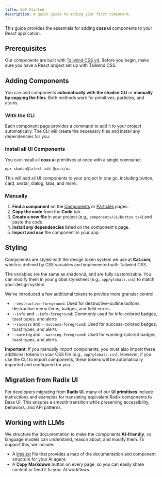 ```yaml
---
title: Get Started
description: A quick guide to adding your first component.
---
```


This guide provides the essentials for adding **coss ui** components to your React application.

## Prerequisites

Our components are built with [Tailwind CSS v4](https://tailwindcss.com). Before you begin, make sure you have a React project set up with Tailwind CSS.

## Adding Components

You can add components **automatically with the shadcn CLI** or **manually by copying the files**. Both methods work for primitives, particles, and atoms.

### With the CLI

Each component page provides a command to add it to your project automatically. The CLI will create the necessary files and install any dependencies for you.

### Install all UI Components

You can install all **coss ui** primitives at once with a single command:

```bash
npx shadcn@latest add @coss/ui
```

This will add all UI components to your project in one go, including button, card, avatar, dialog, tabs, and more.

### Manually

1.  **Find a component** on the [Components](/ui/docs) or [Particles](/ui/particles) pages.
2.  **Copy the code** from the **Code** tab.
3.  **Create a new file** in your project (e.g., `components/ui/button.tsx`) and paste the code.
4.  **Install any dependencies** listed on the component's page.
5.  **Import and use** the component in your app.

## Styling

Components are styled with the design token system we use at **Cal.com**, which is defined by CSS variables and implemented with Tailwind CSS.

The variables are the same as shadcn/ui, and are fully customizable. You can modify them in your global stylesheet (e.g., `app/globals.css`) to match your design system.

We've introduced a few additional tokens to provide more granular control:

- `--destructive-foreground`: Used for destructive-outline buttons, destructive menu items, badges, and field errors
- `--info` and `--info-foreground`: Commonly used for info-colored badges, toast types, and alerts
- `--success` and `--success-foreground`: Used for success-colored badges, toast types, and alerts
- `--warning` and `--warning-foreground`: Used for warning-colored badges, toast types, and alerts

**Important**: If you manually import components, you must also import these additional tokens in your CSS file (e.g., `app/globals.css`). However, if you use the CLI to import components, these tokens will be automatically imported and configured for you.

## Migration from Radix UI

For developers migrating from **Radix UI**, many of our **UI primitives** include instructions and examples for translating equivalent Radix components to Base UI. This ensures a smooth transition while preserving accessibility, behaviors, and API patterns.

## Working with LLMs

We structure the documentation to make the components **AI-friendly**, so language models can understand, reason about, and modify them. To support this, we include:

- A [llms.txt](/ui/llms.txt) file that provides a map of the documentation and component structure for your AI agent.
- A **Copy Markdown** button on every page, so you can easily share content or feed it to your AI workflows.
